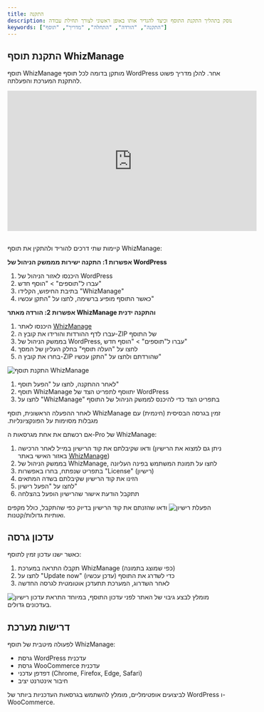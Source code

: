 ```yaml
---
title: התקנה
description: המדריך הבא עוסק בתהליך התקנת התוסף וכיצד להגדיר אותו באופן ראשוני לצורך תחילת עבודה
keywords: ["התקנה", "הורדה", "התחלה", "מדריך", "תוסף"]
---
```


## התקנת תוסף WhizManage

תוסף WhizManage מותקן בדומה לכל תוסף WordPress אחר. להלן מדריך פשוט להתקנת המערכת והפעלתה.

<iframe 
className="rounded-xl" 
width="560" 
height="315" 
src="https://www.youtube.com/embed/GZcIVnFJhI0?si=UjyUMpJ2Op5Mx40Y" 
title="YouTube video player" 
frameBorder="0" 
allow="accelerometer; 
autoplay; 
clipboard-write; 
encrypted-media; 
gyroscope; 
picture-in-picture; 
web-share" 
referrerPolicy="strict-origin-when-cross-origin" 
allowFullScreen
></iframe>

##

<Step>
<StepItem title="הורדת התוסף">

קיימות שתי דרכים להוריד ולהתקין את תוסף WhizManage:

**אפשרות 1: התקנה ישירות מממשק הניהול של WordPress**
1. היכנסו לאזור הניהול של WordPress
2. עברו ל"תוספים" > "הוסף חדש"
3. בתיבת החיפוש, הקלידו "WhizManage"
4. כאשר התוסף מופיע ברשימה, לחצו על "התקן עכשיו"

**אפשרות 2: הורדה מאתר WhizManage והתקנה ידנית**
1. היכנסו לאתר [WhizManage](https://whizmanage.com)
2. עברו לדף ההורדות והורידו את קובץ ה-ZIP של התוסף
3. בממשק הניהול של WordPress, עברו ל"תוספים" > "הוסף חדש"
4. לחצו על "העלה תוסף" בחלק העליון של המסך
5. בחרו את קובץ ה-ZIP שהורדתם ולחצו על "התקן עכשיו"

<img src="/screen-shots/he/introduction/installation/download-zip1.png" alt="התקנת תוסף WhizManage" />
</StepItem>

<StepItem title="הפעלת התוסף">

1. לאחר ההתקנה, לחצו על "הפעל תוסף"
2. תוסף WhizManage יתווסף לתפריט הצד של WordPress
3. לחצו על "WhizManage" בתפריט הצד כדי להיכנס לממשק הניהול של התוסף

<Note title="שים לב" type="info">
לאחר ההפעלה הראשונית, תוסף WhizManage זמין בגרסה הבסיסית (חינמית) עם מגבלות מסוימות על הפונקציונליות.
</Note>
</StepItem>

<StepItem title="הזנת רישיון (למשתמשי גרסת Pro)">

אם רכשתם את אחת מגרסאות ה-Pro של WhizManage:

1. ודאו שקיבלתם את קוד הרישיון במייל לאחר הרכישה
   (ניתן גם למצוא את הרישיון באזור האישי באתר [WhizManage](https://whizmanage.com))
2. בממשק הניהול של WhizManage, לחצו על תמונת המשתמש בפינה העליונה
3. בתפריט שנפתח, בחרו באפשרות "License" (רישיון)
4. הזינו את קוד הרישיון שקיבלתם בשדה המתאים
5. לחצו על "הפעל רישיון"
6. תתקבל הודעת אישור שהרישיון הופעל בהצלחה
</StepItem>
</Step>

<img src="/screen-shots/he/introduction/installation/enter-license.png" alt="הפעלת רישיון" />

<Note title="חשוב" type="warning">
ודאו שהזנתם את קוד הרישיון בדיוק כפי שהתקבל, כולל מקפים ואותיות גדולות/קטנות.
</Note>

## עדכון גרסה

כאשר ישנו עדכון זמין לתוסף:

1. תקבלו התראה במערכת WhizManage (כפי שמוצג בתמונה)
2. לחצו על "Update now" (עדכן עכשיו) כדי לשדרג את התוסף
3. לאחר השדרוג, המערכת תתעדכן אוטומטית לגרסה החדשה

<img src="/screen-shots/he/introduction/installation/update-version.png" alt="התראת עדכון רישיון" />

<Note title="חשוב" type="warning">
מומלץ לבצע גיבוי של האתר לפני עדכון התוסף, במיוחד בעדכונים גדולים.
</Note>

## דרישות מערכת

לפעולה מיטבית של תוסף WhizManage:

- גרסת WordPress עדכנית
- גרסת WooCommerce עדכנית
- דפדפן עדכני (Chrome, Firefox, Edge, Safari)
- חיבור אינטרנט יציב

<Note title="טיפ" type="info">
לביצועים אופטימליים, מומלץ להשתמש בגרסאות העדכניות ביותר של WordPress ו-WooCommerce.
</Note>
